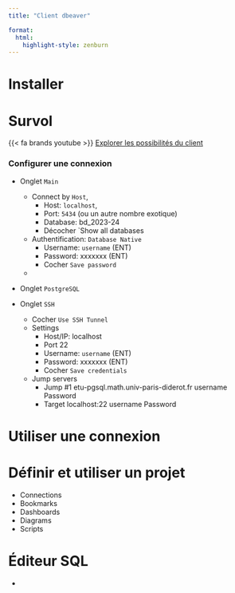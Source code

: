 ```yaml
---
title: "Client dbeaver"

format:
  html:
    highlight-style: zenburn
---
```



# Installer 

# Survol


{{< fa brands youtube >}} [Explorer les possibilités du client](https://www.youtube.com/watch?v=qWhCmvg_Sqc)

::: {.callout-tip}

### Configurer une connexion

:::

- Onglet `Main`
  - Connect by `Host`, 
    - Host: `localhost`, 
    - Port: `5434` (ou un autre nombre exotique)
    - Database: bd_2023-24 
    - Décocher `Show all databases
  - Authentification: `Database Native`
    - Username: `username` (ENT)
    - Password: xxxxxxx  (ENT) 
    - Cocher `Save password` 
  - 

- Onglet `PostgreSQL`

- Onglet `SSH`
  - Cocher `Use SSH Tunnel`
  - Settings
    - Host/IP: localhost
    - Port 22
    - Username: `username` (ENT)
    - Password: xxxxxxx  (ENT) 
    - Cocher `Save credentials`
  - Jump servers
    - Jump #1 etu-pgsql.math.univ-paris-diderot.fr  username Password
    - Target localhost:22  username Password
  
# Utiliser une connexion


# Définir et utiliser un projet

- Connections
- Bookmarks
- Dashboards
- Diagrams
- Scripts 


# Éditeur SQL



- 


